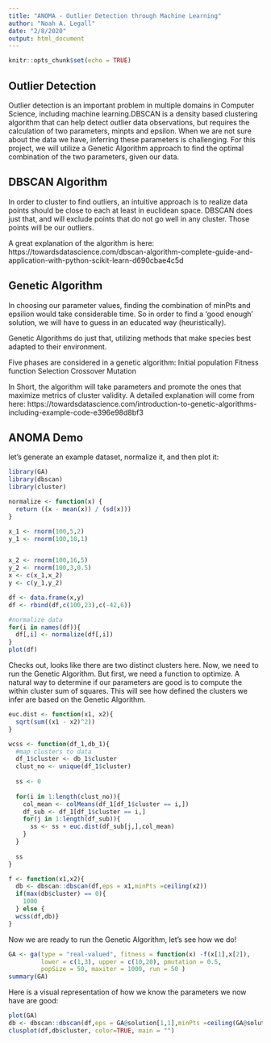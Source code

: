 ---
title: "ANOMA - Outlier Detection through Machine Learning"
author: "Noah A. Legall"
date: "2/8/2020"
output: html_document
---

```{r setup, include=FALSE}
knitr::opts_chunk$set(echo = TRUE)
```

## Outlier Detection

Outlier detection is an important problem in multiple domains in Computer Science, including machine learning.DBSCAN is a density based clustering algorithm that can help detect outlier data observations, but requires the calculation of two parameters, minpts and epsilon.
When we are not sure about the data we have, inferring these parameters is challenging. 
For this project, we will utilize a Genetic Algorithm approach to find the optimal combination of the two parameters, given our data.

## DBSCAN Algorithm

In order to cluster to find outliers, an intuitive approach is to realize data points should be close to each at least in euclidean space. DBSCAN does just that, and will exclude points that do not go well in any cluster. Those points will be our outliers.

A great explanation of the algorithm is here: https://towardsdatascience.com/dbscan-algorithm-complete-guide-and-application-with-python-scikit-learn-d690cbae4c5d


## Genetic Algorithm

In choosing our parameter values, finding the combination of minPts and epsilion would take considerable time. So in order to find a 'good enough' solution, we will have to guess in an educated way (heuristically). 

Genetic Algorithms do just that, utilizing methods that make species best adapted to their environment. 

Five phases are considered in a genetic algorithm:
Initial population
Fitness function
Selection
Crossover
Mutation

In Short, the algorithm will take parameters and promote the ones that maximize metrics of  cluster validity. A detailed explanation will come from here: https://towardsdatascience.com/introduction-to-genetic-algorithms-including-example-code-e396e98d8bf3

## ANOMA Demo

let's generate an example dataset, normalize it, and then plot it:

```{r}
library(GA)
library(dbscan)
library(cluster)

normalize <- function(x) {
  return ((x - mean(x)) / (sd(x)))
}

x_1 <- rnorm(100,5,2)
y_1 <- rnorm(100,10,1)


x_2 <- rnorm(100,16,5)
y_2 <- rnorm(100,3,0.5)
x <- c(x_1,x_2)
y <- c(y_1,y_2)

df <- data.frame(x,y)
df <- rbind(df,c(100,23),c(-42,6))

#normalize data
for(i in names(df)){
  df[,i] <- normalize(df[,i])
}
plot(df)
```

Checks out, looks like there are two distinct clusters here. Now, we need to run the Genetic Algorithm. But first, we need a function to optimize. A natural way to determine if our parameters are good is to compute the within cluster sum of squares. This will see how defined the clusters we infer are based on the Genetic Algorithm.

```{r}
euc.dist <- function(x1, x2){
  sqrt(sum((x1 - x2)^2))
} 

wcss <- function(df_1,db_1){
  #map clusters to data
  df_1$cluster <- db_1$cluster
  clust_no <- unique(df_1$cluster)
  
  ss <- 0
  
  for(i in 1:length(clust_no)){
    col_mean <- colMeans(df_1[df_1$cluster == i,])
    df_sub <- df_1[df_1$cluster == i,]
    for(j in 1:length(df_sub)){
      ss <- ss + euc.dist(df_sub[j,],col_mean)
    }
  }
  
  ss
}

f <- function(x1,x2){
  db <- dbscan::dbscan(df,eps = x1,minPts =ceiling(x2))
  if(max(db$cluster) == 0){
    1000
  } else {
  wcss(df,db)}
}

```

Now we are ready to run the Genetic Algorithm, let's see how we do!

```{r}
GA <- ga(type = "real-valued", fitness = function(x) -f(x[1],x[2]),
         lower = c(1,3), upper = c(10,20), pmutation = 0.5,
         popSize = 50, maxiter = 1000, run = 50 )
summary(GA)
```

Here is a visual representation of how we know the parameters we now have are good:

```{r echo=FALSE}
plot(GA)
db <- dbscan::dbscan(df,eps = GA@solution[1,1],minPts =ceiling(GA@solution[1,2]))
clusplot(df,db$cluster, color=TRUE, main = "")
```
